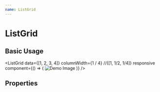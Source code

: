 ---
name: ListGrid
---



# ListGrid

## Basic Usage

<Playground>

<ListGrid
  data={[1, 2, 3, 4]}
  columnWidth={1 / 4} //{[1, 1/2, 1/4]} responsive
  component={() => (
    <Card>
      <Image src={DemoImage} alt="Demo Image" p={3} />
    </Card>
  )}
/>

</Playground>

## Properties

<PropsTable of={ListGrid} />
